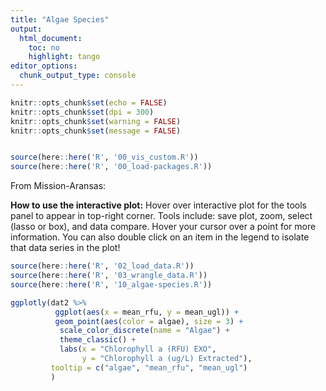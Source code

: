 ```yaml
---
title: "Algae Species"
output:
  html_document:
    toc: no
    highlight: tango
editor_options:
  chunk_output_type: console
---
```


```r
knitr::opts_chunk$set(echo = FALSE)
knitr::opts_chunk$set(dpi = 300)
knitr::opts_chunk$set(warning = FALSE)
knitr::opts_chunk$set(message = FALSE)


source(here::here('R', '00_vis_custom.R'))
source(here::here('R', '00_load-packages.R'))
```

From Mission-Aransas:

**How to use the interactive plot:** Hover over interactive plot for the tools panel to appear in top-right corner. Tools include: save plot, zoom, select (lasso or box), and data compare. Hover your cursor over a point for more information. You can also double click on an item in the legend to isolate that data series in the plot!

```r

source(here::here('R', '02_load_data.R'))
source(here::here('R', '03_wrangle_data.R'))
source(here::here('R', '10_algae-species.R'))
```

```r

ggplotly(dat2 %>%  
          ggplot(aes(x = mean_rfu, y = mean_ugl)) +
          geom_point(aes(color = algae), size = 3) +
           scale_color_discrete(name = "Algae") +
           theme_classic() +
           labs(x = "Chlorophyll a (RFU) EXO",
                y = "Chlorophyll a (ug/L) Extracted"),
         tooltip = c("algae", "mean_rfu", "mean_ugl")
         )

```
